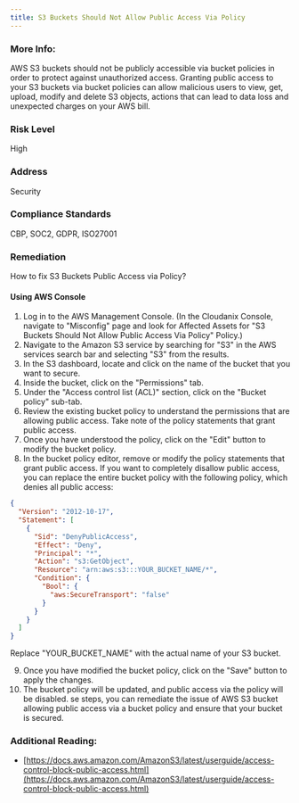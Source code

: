 ```yaml
---
title: S3 Buckets Should Not Allow Public Access Via Policy
---
```


### More Info:

AWS S3 buckets should not be publicly accessible via bucket policies in order to protect against unauthorized access. Granting public access to your S3 buckets via bucket policies can allow malicious users to view, get, upload, modify and delete S3 objects, actions that can lead to data loss and unexpected charges on your AWS bill.

### Risk Level

High

### Address

Security

### Compliance Standards

CBP, SOC2, GDPR, ISO27001

### Remediation

How to fix S3 Buckets Public Access via Policy?

#### Using AWS Console

1. Log in to the AWS Management Console.
    (In the Cloudanix Console, navigate to "Misconfig" page and look for Affected Assets for "S3 Buckets Should Not Allow Public Access Via Policy" Policy.)
2. Navigate to the Amazon S3 service by searching for "S3" in the AWS services search bar and selecting "S3" from the results.
3. In the S3 dashboard, locate and click on the name of the bucket that you want to secure.
4. Inside the bucket, click on the "Permissions" tab.
5. Under the "Access control list (ACL)" section, click on the "Bucket policy" sub-tab.
6. Review the existing bucket policy to understand the permissions that are allowing public access. Take note of the policy statements that grant public access.
7. Once you have understood the policy, click on the "Edit" button to modify the bucket policy.
8. In the bucket policy editor, remove or modify the policy statements that grant public access. If you want to completely disallow public access, you can replace the entire bucket policy with the following policy, which denies all public access:
```json
{
  "Version": "2012-10-17",
  "Statement": [
    {
      "Sid": "DenyPublicAccess",
      "Effect": "Deny",
      "Principal": "*",
      "Action": "s3:GetObject",
      "Resource": "arn:aws:s3:::YOUR_BUCKET_NAME/*",
      "Condition": {
        "Bool": {
          "aws:SecureTransport": "false"
        }
      }
    }
  ]
}
```
   Replace "YOUR_BUCKET_NAME" with the actual name of your S3 bucket.
   
9. Once you have modified the bucket policy, click on the "Save" button to apply the changes.
10. The bucket policy will be updated, and public access via the policy will be disabled.
se steps, you can remediate the issue of AWS S3 bucket allowing public access via a bucket policy and ensure that your bucket is secured.

### Additional Reading:

- [https://docs.aws.amazon.com/AmazonS3/latest/userguide/access-control-block-public-access.html](https://docs.aws.amazon.com/AmazonS3/latest/userguide/access-control-block-public-access.html)
